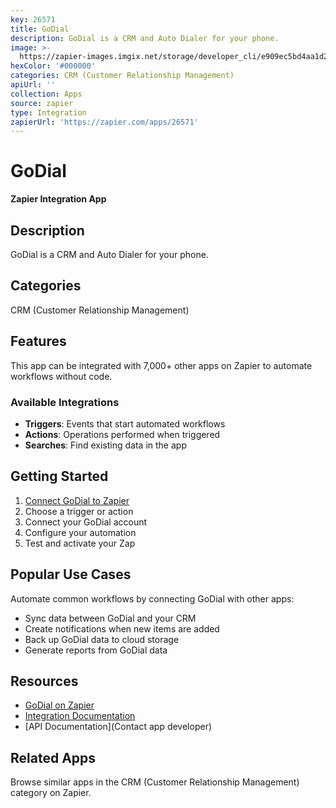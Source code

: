 ```yaml
---
key: 26571
title: GoDial
description: GoDial is a CRM and Auto Dialer for your phone.
image: >-
  https://zapier-images.imgix.net/storage/developer_cli/e909ec5bd4aa1d26ac0b2c708fb5f149.png?auto=format%2Ccompress&ixlib=python-3.0.0&q=50
hexColor: '#000000'
categories: CRM (Customer Relationship Management)
apiUrl: ''
collection: Apps
source: zapier
type: Integration
zapierUrl: 'https://zapier.com/apps/26571'
---
```

# GoDial

**Zapier Integration App**

## Description

GoDial is a CRM and Auto Dialer for your phone.

## Categories

CRM (Customer Relationship Management)

## Features

This app can be integrated with 7,000+ other apps on Zapier to automate workflows without code.

### Available Integrations

- **Triggers**: Events that start automated workflows
- **Actions**: Operations performed when triggered
- **Searches**: Find existing data in the app

## Getting Started

1. [Connect GoDial to Zapier](https://zapier.com/apps/26571)
2. Choose a trigger or action
3. Connect your GoDial account
4. Configure your automation
5. Test and activate your Zap

## Popular Use Cases

Automate common workflows by connecting GoDial with other apps:

- Sync data between GoDial and your CRM
- Create notifications when new items are added
- Back up GoDial data to cloud storage
- Generate reports from GoDial data

## Resources

- [GoDial on Zapier](https://zapier.com/apps/26571)
- [Integration Documentation](https://zapier.com/apps/26571/integrations)
- [API Documentation](Contact app developer)

## Related Apps

Browse similar apps in the CRM (Customer Relationship Management) category on Zapier.
